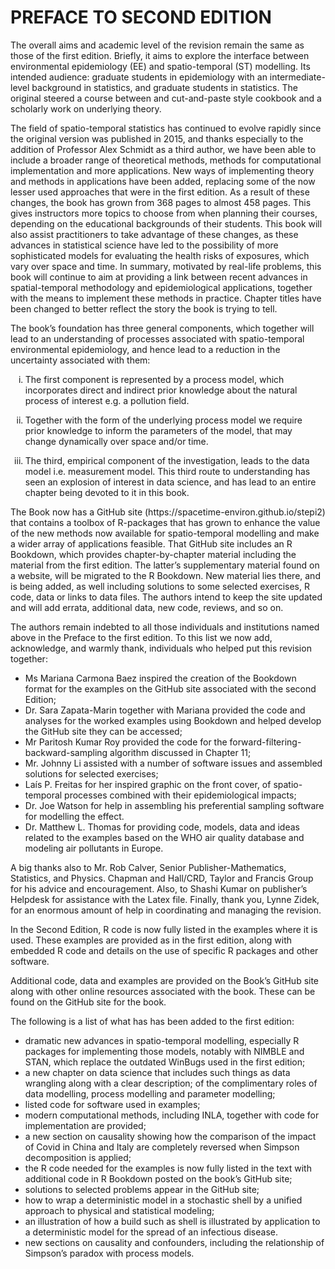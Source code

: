 # PREFACE TO SECOND EDITION {#preface2ndedition}

The overall aims and academic level of the revision remain the same as those of the first edition. Briefly, it aims to explore the interface between environmental epidemiology (EE) and spatio-temporal (ST) modelling.  Its intended audience: graduate students in epidemiology with an intermediate-level background in statistics, and graduate students in statistics.  The original steered a course between and cut-and-paste style cookbook and a scholarly work on underlying theory. 


The field of spatio-temporal statistics has continued to evolve rapidly since the original version was published in 2015, and thanks especially to the addition of Professor Alex Schmidt as a third author, we have been able to include a broader range of theoretical methods, methods for computational implementation and more applications. New ways of implementing theory and methods in applications have been added, replacing some of the now lesser used approaches that were in the first edition. As a result of  these changes, the book has grown from 368 pages to almost 458 pages. This gives instructors more topics to choose from when planning their courses, depending on the educational backgrounds of their students.
This book will also assist practitioners to take advantage of these changes, as these advances in statistical science have led to the possibility of more sophisticated models for evaluating the health risks of exposures, which vary over space and time. In summary, motivated by real-life problems, this book will continue to aim at providing a link between recent advances in spatial-temporal methodology and epidemiological applications, together with the means to implement these methods in practice. Chapter titles have been changed to better reflect the story the book is trying to tell.


The book's foundation has three general components, which together will lead to an understanding of processes associated with spatio-temporal environmental epidemiology, and hence lead to a reduction in the uncertainty associated with them:

(i) The first component is represented by a process model, which incorporates direct and indirect prior knowledge about the natural process of interest e.g. a pollution field.  

(ii)  Together with the form of the underlying process model we require  
prior knowledge to inform the parameters of the model,  that  may change dynamically over space and/or time. 

(iii) The third, empirical component of the investigation,  leads to the data model i.e. measurement model.  This third route to understanding has seen an explosion of interest in data science, and has lead to an entire chapter being devoted to it in this book.



The Book now has a  GitHub site (https://spacetime-environ.github.io/stepi2) that contains a toolbox of R-packages that has grown to enhance the value of the new methods now available for spatio-temporal modelling and make a wider array of applications feasible.  That GitHub site includes an R Bookdown, which provides chapter-by-chapter material including the material from the first edition. The latter's supplementary material found on a website, will be migrated to the R Bookdown. New material lies there, and is being added, as well including solutions to some selected exercises, R code, data or links to data files. The authors intend to keep the site updated and will add errata, additional data, new code, reviews, and so on.  


The authors remain indebted to all those individuals and institutions named above in the Preface to the first edition. To this list we now add, acknowledge, and warmly thank, individuals who helped put this revision together:

- Ms Mariana Carmona Baez inspired the creation of the Bookdown format for the examples on the GitHub site associated with the second Edition;
- Dr. Sara Zapata-Marin together with Mariana provided the code and analyses for the worked examples using Bookdown and helped develop the GitHub site they can be accessed;
- Mr Paritosh Kumar Roy provided the code for the forward-filtering-backward-sampling algorithm discussed in Chapter 11;
- Mr. Johnny Li assisted with a number of software issues and assembled solutions for selected exercises;
- Laís P. Freitas for her inspired graphic on the front cover, of spatio-temporal processes combined with their epidemiological impacts;
- Dr. Joe Watson for help in assembling his preferential sampling software for modelling the effect.
- Dr. Matthew L. Thomas for providing code, models, data and ideas related to the examples based on the WHO air quality database and modeling air pollutants in Europe.


A big thanks also to Mr. Rob Calver, Senior Publisher-Mathematics, Statistics, and Physics. Chapman and Hall/CRD, Taylor and Francis Group for his advice and encouragement. Also, to Shashi Kumar on publisher's Helpdesk for assistance with the Latex file. Finally, thank you, Lynne Zidek, for an enormous amount of help in coordinating and managing the revision. 

In the Second Edition,   R code is now fully listed in the examples where it is used.  These examples are provided as in the first edition, along with embedded R code and details on the use of specific R packages and other software.

 Additional code, data and examples are provided on the Book's GitHub site along with other online resources associated with the book.  These can be found on the GitHub site for the book. 

The following is a list of what has has been added to the first edition:

- dramatic new advances in spatio-temporal modelling, especially R packages for implementing those models, notably with NIMBLE and STAN, which replace the outdated WinBugs used in the first edition;
- a new chapter on data science that includes such things as data wrangling along with a clear description; of the complimentary roles of data modelling, process modelling and parameter modelling;
- listed code for software used in examples;
- modern computational methods, including INLA, together with code for implementation are provided;
- a new section on causality showing how the comparison of the impact of Covid in China and Italy are completely reversed when Simpson decomposition is applied;
- the R code needed for the examples is now fully listed in the text with additional code in R Bookdown posted on the book's GitHub site;
- solutions to selected problems appear in the GitHub site;
- how to wrap a deterministic model in a stochastic shell by a  unified approach to physical and statistical modeling;
- an illustration of how a build such as shell is illustrated by application to a deterministic model for the spread of an infectious disease.
- new sections on causality and confounders, including the relationship of Simpson's paradox with process models.


